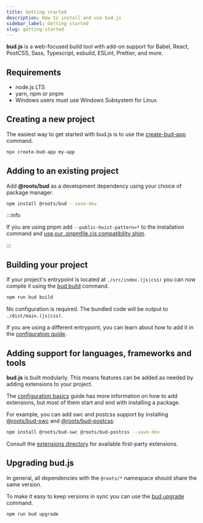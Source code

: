 ```yaml
---
title: Getting started
description: How to install and use bud.js
sidebar_label: Getting started
slug: getting-started
---
```


**bud.js** is a web-focused build tool with add-on support for Babel, React, PostCSS, Sass, Typescript, esbuild, ESLint, Prettier, and more.

## Requirements

<div className="card">
  <div className="card__body">
    <ul>
      <li>node.js LTS</li>
      <li>yarn, npm or pnpm</li>
      <li>Windows users must use Windows Subsystem for Linux</li>
    </ul>
  </div>
</div>

## Creating a new project

The easiest way to get started with bud.js is to use the [create-bud-app](/learn/create-bud-app) command.

```bash
npx create-bud-app my-app
```

## Adding to an existing project

Add **@roots/bud** as a development dependency using your choice of package manager.

```bash npm2yarn
npm install @roots/bud --save-dev
```

:::info

If you are using pnpm add `--public-hoist-pattern=*` to the installation command and [use our .pnpmfile.cjs compatibility shim](/learn/general-use/pnpm#pnpmfilecjs-compatibilty-shim).

:::

## Building your project

If your project's entrypoint is located at `./src/index.(js|css)` you can now compile it using the [bud build](./cli/build/index.mdx) command.

```bash npm2yarn
npm run bud build
```

No configuration is required. The bundled code will be output to `./dist/main.(js|css)`.

If you are using a different entrypoint, you can learn about how to add it in the [configuration guide](/learn/configure).

## Adding support for languages, frameworks and tools

**bud.js** is built modularly. This means features can be added as needed by adding extensions to your project.

The [configuration basics](configure) guide has more information on how to add extensions, but most of them start and end with installing a package.

For example, you can add swc and postcss support by
installing [@roots/bud-swc](/extensions/bud-swc) and [@roots/bud-postcss](/extensions/bud-postcss/):

```bash npm2yarn
npm install @roots/bud-swc @roots/bud-postcss --save-dev
```

Consult the [extensions directory](/extensions/) for available first-party extensions.

## Upgrading bud.js

In general, all dependencies with the `@roots/*` namespace should share the same version.

To make it easy to keep versions in sync you can use the [bud upgrade](./cli/index.mdx) command.

```bash npm2yarn
npm run bud upgrade
```
